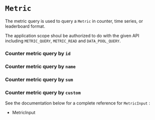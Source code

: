 
<Meta title="Getting started/Metric" /> 

# `Metric`

The metric query is used to query a `Metric` in counter, time series, or leaderboard format.

The application scope shoul be authorized to do with the given API including `METRIC_QUERY`, `METRIC_READ` and `DATA_POOL_QUERY`.

### Counter metric query by `id`

<SourceCode of={CounterMetricQueryStories.CounterMetricQueryById} shown />

### Counter metric query by `name`

<SourceCode of={CounterMetricQueryStories.CounterMetricQueryByName} shown />

### Counter metric query by `sum`

<SourceCode of={CounterMetricQueryStories.CounterMetricQueryBySum} shown />

### Counter metric query by `custom`

<SourceCode of={CounterMetricQueryStories.CounterMetricQueryByCustom} shown />

See the documentation below for a complete reference for `MetricInput` :

- <LinkTo kind="API/MetricInput" story="overview">
    MetricInput
  </LinkTo>